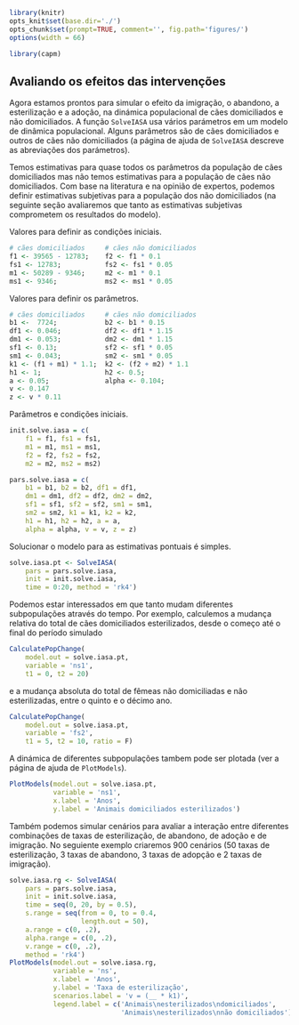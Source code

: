 ```r
library(knitr)
opts_knit$set(base.dir='./')
opts_chunk$set(prompt=TRUE, comment='', fig.path='figures/')
options(width = 66)
```

```r
library(capm)
```

## Avaliando os efeitos das intervenções

Agora estamos prontos para simular o efeito da imigração, o abandono, a esterilização e a adoção, na dinámica populacional de cães domiciliados e não domiciliados. A função `SolveIASA` usa vários parámetros em um modelo de dinâmica populacional. Alguns parâmetros são de cães domiciliados e outros de cães não domiciliados (a página de ajuda de `SolveIASA` descreve as abreviações dos parámetros).  

Temos estimativas para quase todos os parâmetros da população de cães domiciliados mas não temos estimativas para a população de cães não domiciliados. Com base na literatura e na opinião de expertos, podemos definir estimativas subjetivas para a população dos não domiciliados (na seguinte seção avaliaremos que tanto as estimativas subjetivas comprometem os resultados do modelo).

Valores para definir as condições iniciais.

```r
# cães domiciliados     # cães não domiciliados
f1 <- 39565 - 12783;    f2 <- f1 * 0.1
fs1 <- 12783;           fs2 <- fs1 * 0.05
m1 <- 50289 - 9346;     m2 <- m1 * 0.1
ms1 <- 9346;            ms2 <- ms1 * 0.05
```

Valores para definir os parâmetros.

```r
# cães domiciliados     # cães não domiciliados
b1 <-  7724;            b2 <- b1 * 0.15
df1 <- 0.046;           df2 <- df1 * 1.15
dm1 <- 0.053;           dm2 <- dm1 * 1.15
sf1 <- 0.13;            sf2 <- sf1 * 0.05
sm1 <- 0.043;           sm2 <- sm1 * 0.05
k1 <- (f1 + m1) * 1.1;  k2 <- (f2 + m2) * 1.1
h1 <- 1;                h2 <- 0.5;
a <- 0.05;              alpha <- 0.104;
v <- 0.147
z <- v * 0.11
```

Parâmetros e condições iniciais.

```r
init.solve.iasa = c(
    f1 = f1, fs1 = fs1,
    m1 = m1, ms1 = ms1,
    f2 = f2, fs2 = fs2,
    m2 = m2, ms2 = ms2)

pars.solve.iasa = c(
    b1 = b1, b2 = b2, df1 = df1,
    dm1 = dm1, df2 = df2, dm2 = dm2,
    sf1 = sf1, sf2 = sf2, sm1 = sm1,
    sm2 = sm2, k1 = k1, k2 = k2,
    h1 = h1, h2 = h2, a = a,
    alpha = alpha, v = v, z = z)
```

Solucionar o modelo para as estimativas pontuais é simples.

```r
solve.iasa.pt <- SolveIASA(
    pars = pars.solve.iasa,
    init = init.solve.iasa,
    time = 0:20, method = 'rk4')
```

Podemos estar interessados em que tanto mudam diferentes subpopulações através do tempo. Por exemplo, calculemos a mudança relativa do total de cães domiciliados esterilizados, desde o começo até o final do período simulado

```r
CalculatePopChange(
    model.out = solve.iasa.pt,
    variable = 'ns1',
    t1 = 0, t2 = 20)
```

e a mudança absoluta do total de fêmeas não domiciliadas e não esterilizadas, entre o quinto e o décimo ano.

```r
CalculatePopChange(
    model.out = solve.iasa.pt,
    variable = 'fs2',
    t1 = 5, t2 = 10, ratio = F)
```

A dinámica de diferentes subpopulações tambem pode ser plotada (ver a página de ajuda de `PlotModels`).

```r
PlotModels(model.out = solve.iasa.pt,
           variable = 'ns1',
           x.label = 'Anos',
           y.label = 'Animais domiciliados esterilizados')
```

Também podemos simular cenários para avaliar a interação entre diferentes combinações de taxas de esterilização, de abandono, de adoção e de imigração. No seguiente exemplo criaremos 900 cenários (50 taxas de esterilização, 3 taxas de abandono, 3 taxas de adopção e 2 taxas de imigração).

```r
solve.iasa.rg <- SolveIASA(
    pars = pars.solve.iasa,
    init = init.solve.iasa,
    time = seq(0, 20, by = 0.5),
    s.range = seq(from = 0, to = 0.4,
                  length.out = 50),
    a.range = c(0, .2),
    alpha.range = c(0, .2),
    v.range = c(0, .2),
    method = 'rk4')
PlotModels(model.out = solve.iasa.rg,
           variable = 'ns',
           x.label = 'Anos',
           y.label = 'Taxa de esterilização',
           scenarios.label = 'v = (__ * k1)',
           legend.label = c('Animais\nesterilizados\ndomiciliados',
                            'Animais\nesterilizados\nnão domiciliados'))
```